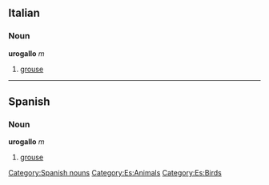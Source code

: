 ==Italian==
===Noun===
'''urogallo''' ''m''

# [[grouse]]

----
== Spanish ==
=== Noun ===
'''urogallo''' ''m''
# [[grouse]]

[[Category:Spanish nouns]]
[[Category:Es:Animals]]
[[Category:Es:Birds]]